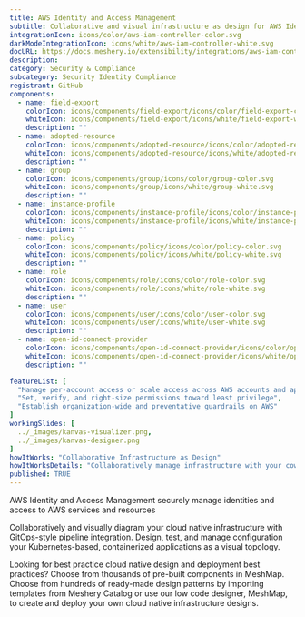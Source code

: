 ---
title: AWS Identity and Access Management
subtitle: Collaborative and visual infrastructure as design for AWS Identity and Access Management
integrationIcon: icons/color/aws-iam-controller-color.svg
darkModeIntegrationIcon: icons/white/aws-iam-controller-white.svg
docURL: https://docs.meshery.io/extensibility/integrations/aws-iam-controller
description: 
category: Security & Compliance
subcategory: Security Identity Compliance
registrant: GitHub
components:
  - name: field-export
    colorIcon: icons/components/field-export/icons/color/field-export-color.svg
    whiteIcon: icons/components/field-export/icons/white/field-export-white.svg
    description: ""
  - name: adopted-resource
    colorIcon: icons/components/adopted-resource/icons/color/adopted-resource-color.svg
    whiteIcon: icons/components/adopted-resource/icons/white/adopted-resource-white.svg
    description: ""
  - name: group
    colorIcon: icons/components/group/icons/color/group-color.svg
    whiteIcon: icons/components/group/icons/white/group-white.svg
    description: ""
  - name: instance-profile
    colorIcon: icons/components/instance-profile/icons/color/instance-profile-color.svg
    whiteIcon: icons/components/instance-profile/icons/white/instance-profile-white.svg
    description: ""
  - name: policy
    colorIcon: icons/components/policy/icons/color/policy-color.svg
    whiteIcon: icons/components/policy/icons/white/policy-white.svg
    description: ""
  - name: role
    colorIcon: icons/components/role/icons/color/role-color.svg
    whiteIcon: icons/components/role/icons/white/role-white.svg
    description: ""
  - name: user
    colorIcon: icons/components/user/icons/color/user-color.svg
    whiteIcon: icons/components/user/icons/white/user-white.svg
    description: ""
  - name: open-id-connect-provider
    colorIcon: icons/components/open-id-connect-provider/icons/color/open-id-connect-provider-color.svg
    whiteIcon: icons/components/open-id-connect-provider/icons/white/open-id-connect-provider-white.svg
    description: ""

featureList: [
  "Manage per-account access or scale access across AWS accounts and applications",
  "Set, verify, and right-size permissions toward least privilege",
  "Establish organization-wide and preventative guardrails on AWS"
]
workingSlides: [
  ../_images/kanvas-visualizer.png,
  ../_images/kanvas-designer.png
]
howItWorks: "Collaborative Infrastructure as Design"
howItWorksDetails: "Collaboratively manage infrastructure with your coworkers synchronously sharing the same designs."
published: TRUE
---
<p>
AWS Identity and Access Management securely manage identities and access to AWS services and resources
</p>
<p>
    Collaboratively and visually diagram your cloud native infrastructure with GitOps-style pipeline integration. Design, test, and manage configuration your Kubernetes-based, containerized applications as a visual topology.
</p>
<p>
    Looking for best practice cloud native design and deployment best practices? Choose from thousands of pre-built components in MeshMap. Choose from hundreds of ready-made design patterns by importing templates from Meshery Catalog or use our low code designer, MeshMap, to create and deploy your own cloud native infrastructure designs.
</p>
